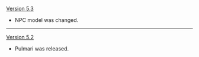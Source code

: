 {{Change History/Header}}
[[Version 5.3]]
* NPC model was changed.
----
[[Version 5.2]]
* Pulmari was released.